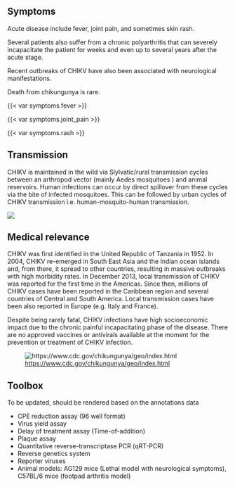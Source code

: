 
::: {.panel-tabset}

## Symptoms

::: {.grid}

::: {.g-col-8}
Acute disease include fever, joint pain, and sometimes skin rash. 

Several patients also suffer from a chronic polyarthritis that can severely incapacitate the patient for weeks and even up to several years after the acute stage. 

Recent outbreaks of CHIKV have also been associated with neurological manifestations.

Death from chikungunya is rare.
:::

::: {.g-col-4}
{{< var symptoms.fever >}}

{{< var symptoms.joint_pain >}}

{{< var symptoms.rash >}}
:::

:::

## Transmission

::: {.grid}

::: {.g-col-6}
CHIKV is maintained in the wild via Slylvatic/rural transmission cycles between an arthropod vector (mainly Aedes mosquitoes ) and animal reservoirs. Human infections can occur by direct spillover from these cycles via the bite of infected mosquitoes. This can be followed by urban cycles of CHIKV transmission i.e. human-mosquito-human transmission.
:::

::: {.g-col-6}
![](CHIKV-transmission.png)
:::

:::

## Medical relevance

::: {.grid}

::: {.g-col-6}
CHIKV was first identified in the United Republic of Tanzania in 1952. In 2004, CHIKV re-emerged in South East Asia and the Indian ocean islands and, from there, it spread to other countries, resulting in massive outbreaks with high morbidity rates. In December 2013, local transmission of CHIKV was reported for the first time in the Americas. Since then, millions of CHIKV cases have been reported in the Caribbean region and several countries of Central and South America. Local transmission cases have been also reported in Europe (e.g. Italy and France).

Despite being rarely fatal, CHIKV infections have high socioeconomic impact due to the chronic painful incapacitating phase of the disease.
There are no approved vaccines or antivirals available at the moment for the prevention or treatment of CHIKV infection.
:::

::: {.g-col-6}
![<https://www.cdc.gov/chikungunya/geo/index.html>](CHIKV-map.png)
:::

:::

## Toolbox

::: {.callout-note}
To be updated, should be rendered based on the annotations data
:::

- CPE reduction assay (96 well format)
- Virus yield assay
- Delay of treatment assay (Time-of-addition)
- Plaque assay
- Quantitative reverse-transcriptase PCR (qRT-PCR)
- Reverse genetics system
- Reporter viruses
- Animal models: AG129 mice (Lethal model with neurological symptoms), C57BL/6 mice (footpad arthritis model)

:::

